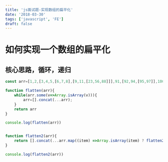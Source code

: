 ```yaml
---
title: 'js面试题-实现数组的扁平化'
date: '2018-03-30'
tags: ['javascript', 'FE']
draft: false
---
```


# 如何实现一个数组的扁平化
## 核心思路，循环，递归

```js
const arr=[1,2,[3,4,5,[6,7,8],[9,11,[23,56,88]]],91,[92,94,[95,97]],100]

function flatten(arr){
    while(arr.some(v=>Array.isArray(v))){
        arr=[].concat(...arr);
    }
    return arr
}

console.log(flatten(arr))


function flatten2(arr){
    return [].concat(...arr.map((item) =>Array.isArray(item) ? flatten2(item) : item))
}

console.log(flatten2(arr))
```

